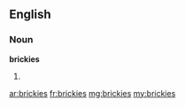 ==English==

===Noun===
'''brickies'''

# {{plural of|brickie}}

[[ar:brickies]]
[[fr:brickies]]
[[mg:brickies]]
[[my:brickies]]